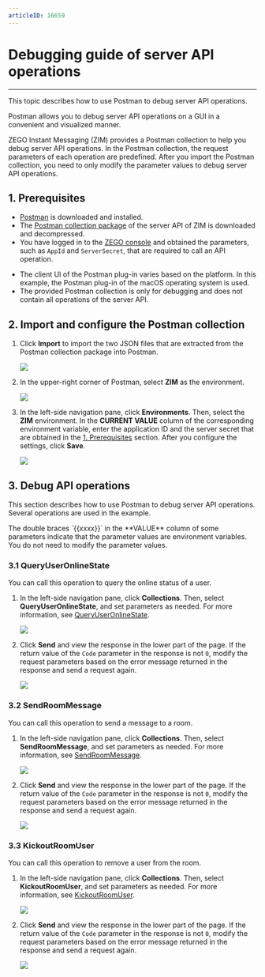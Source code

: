 ```yaml
---
articleID: 16659
---
```


# Debugging guide of server API operations

- - -



This topic describes how to use Postman to debug server API operations.

Postman allows you to debug server API operations on a GUI in a convenient and visualized manner.

ZEGO Instant Messaging (ZIM) provides a Postman collection to help you debug server API operations. In the Postman collection, the request parameters of each operation are predefined. After you import the Postman collection, you need to only modify the parameter values to debug server API operations.

## 1. Prerequisites

- [Postman](https://www.postman.com/downloads/) is downloaded and installed.
- The [Postman collection package](https://storage.zego.im/zim/postman/ZIM_postman_collection.zip) of the server API of ZIM is downloaded and decompressed.
- You have logged in to the [ZEGO console](https://console.zego.im) and obtained the parameters, such as `AppId` and `ServerSecret`, that are required to call an API operation.

<Warning title="Warning">

- The client UI of the Postman plug-in varies based on the platform. In this example, the Postman plug-in of the macOS operating system is used.
- The provided Postman collection is only for debugging and does not contain all operations of the server API.

</Warning>

## 2\. Import and configure the Postman collection

1. Click **Import** to import the two JSON files that are extracted from the Postman collection package into Postman.
    <Frame width="auto" height="auto">
        <img src="https://storage.zego.im/sdk-doc/Pics/ZIM/postman/postman_import.png" />
    </Frame>

2. In the upper-right corner of Postman, select **ZIM** as the environment.
    <Frame width="auto" height="auto">
      <img src="https://storage.zego.im/sdk-doc/Pics/ZIM/postman/postman_env.png" />
    </Frame>

3. In the left-side navigation pane, click **Environments**. Then, select the **ZIM** environment. In the **CURRENT VALUE** column of the corresponding environment variable, enter the application ID and the server secret that are obtained in the [1. Prerequisites](#1-prerequisites) section. After you configure the settings, click **Save**.
    <Frame width="auto" height="auto">
      <img src="https://storage.zego.im/sdk-doc/Pics/ZIM/postman/postman_setenv.png" />
    </Frame>

## 3\. Debug API operations

This section describes how to use Postman to debug server API operations. Several operations are used in the example.

<Note title="Note">
The double braces `{{xxxx}}` in the **VALUE** column of some parameters indicate that the parameter values are environment variables. You do not need to modify the parameter values.
</Note>


### 3.1 QueryUserOnlineState

You can call this operation to query the online status of a user.

1. In the left-side navigation pane, click **Collections**. Then, select **QueryUserOnlineState**, and set parameters as needed. For more information, see [QueryUserOnlineState](./User/Query%20users%20online%20status.mdx).

    <Frame width="auto" height="auto">
    <img src="https://storage.zego.im/sdk-doc/Pics/ZIM/postman/postman_QueryUserOnlineState.png" />
    </Frame>

2. Click **Send** and view the response in the lower part of the page. If the return value of the `Code` parameter in the response is not `0`, modify the request parameters based on the error message returned in the response and send a request again.
    <Frame width="auto" height="auto">
    <img src="https://storage.zego.im/sdk-doc/Pics/ZIM/postman/postman_QueryUserOnlineState_response.png" />
    </Frame> 

### 3.2 SendRoomMessage

You can call this operation to send a message to a room.

1. In the left-side navigation pane, click **Collections**. Then, select **SendRoomMessage**, and set parameters as needed. For more information, see [SendRoomMessage](./Messaging/Send%20room%20messages.mdx).
    <Frame width="auto" height="auto">
      <img src="https://storage.zego.im/sdk-doc/Pics/ZIM/postman/postman_SendRoomMessage.png" />
    </Frame>

2. Click **Send** and view the response in the lower part of the page. If the return value of the `Code` parameter in the response is not `0`, modify the request parameters based on the error message returned in the response and send a request again. 
    <Frame width="auto" height="auto">
    <img src="https://storage.zego.im/sdk-doc/Pics/ZIM/postman/postman_SendRoomMessage_response.png" />
    </Frame>

### 3.3 KickoutRoomUser

You can call this operation to remove a user from the room.

1. In the left-side navigation pane, click **Collections**. Then, select **KickoutRoomUser**, and set parameters as needed. For more information, see [KickoutRoomUser](./Room/Remove%20user%20from%20the%20room.mdx).

    <Frame width="auto" height="auto">
    <img src="https://storage.zego.im/sdk-doc/Pics/ZIM/postman/postman_KickoutUser.png" />
    </Frame>

2. Click **Send** and view the response in the lower part of the page. If the return value of the `Code` parameter in the response is not `0`, modify the request parameters based on the error message returned in the response and send a request again.
    <Frame width="auto" height="auto">
      <img src="https://storage.zego.im/sdk-doc/Pics/ZIM/postman/postman_KickoutUser_response.png" />
    </Frame>
